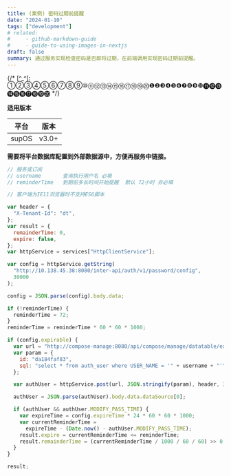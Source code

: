 ```yaml
---
title: (案例) 密码过期前提醒
date: "2024-01-10"
tags: ["development"]
# related:
#     - github-markdown-guide
#     - guide-to-using-images-in-nextjs
draft: false
summary: 通过服务实现检查密码是否即将过期，在前端调用实现密码过期前提醒。
---
```


{/* [^_^]: ①②③④⑤⑥⑦⑧⑨⑩⑪⑫⑬⑭⑮⑯⑰⑱⑲⑳❶❷❸❹❺❻❼❽❾❿⓫⓬⓭⓮⓯⓰⓱⓲⓳⓴ */}

**适用版本**

| 平台  | 版本  |
| ----- | ----- |
| supOS | v3.0+ |

**需要将平台数据库配置到外部数据源中，方便再服务中链接。**

```js
// 服务或订阅
// username       查询执行用户名 必填
// reminderTime   到期前多长时间开始提醒  默认 72小时 非必填

// 客户端为IE11浏览器时不支持ES6脚本

var header = {
  "X-Tenant-Id": "dt",
};
var result = {
  remainderTime: 0,
  expire: false,
};
var httpService = services["HttpClientService"];

var config = httpService.getString(
  "http://10.138.45.38:8080/inter-api/auth/v1/password/config",
  30000
);

config = JSON.parse(config).body.data;

if (!reminderTime) {
  reminderTime = 72;
}
reminderTime = reminderTime * 60 * 60 * 1000;

if (config.expirable) {
  var url = "http://compose-manage:8080/api/compose/manage/datatable/exec";
  var param = {
    id: "da184faf83",
    sql: "select * from auth_user where USER_NAME = '" + username + "'",
  };

  var authUser = httpService.post(url, JSON.stringify(param), header, 30000);

  authUser = JSON.parse(authUser).body.data.dataSource[0];

  if (authUser && authUser.MODIFY_PASS_TIME) {
    var expireTime = config.expireTime * 24 * 60 * 60 * 1000;
    var currentReminderTime =
      expireTime - (Date.now() - authUser.MODIFY_PASS_TIME);
    result.expire = currentReminderTime <= reminderTime;
    result.remainderTime = (currentReminderTime / 1000 / 60 / 60) >> 0;
  }
}

result;
```
